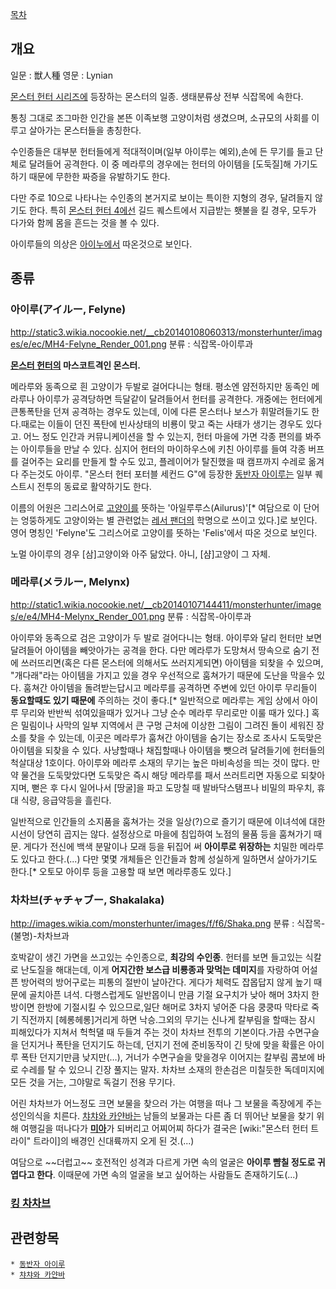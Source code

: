 [[목차]]

== 개요 ==
일문 : 獣人種
영문 : Lynian 

[[몬스터 헌터 시리즈]]에 등장하는 몬스터의 일종. 생태분류상 전부 식잡목에 속한다.

통칭 그대로 조그마한 인간을 본뜬 이족보행 고양이처럼 생겼으며, 소규모의 사회를 이루고 살아가는 몬스터들을 총칭한다.

수인종들은 대부분 헌터들에게 적대적이며(일부 아이루는 예외),손에 든 무기를 들고 단체로 달려들어 공격한다. 이 중 메라루의 경우에는 헌터의 아이템을 [도둑질]해 가기도 하기 때문에 무한한 짜증을 유발하기도 한다.

다만 주로 10으로 나타나는 수인종의 본거지로 보이는 특이한 지형의 경우, 달려들지 않기도 한다. 특히 [[몬스터 헌터 4]]에선 길드 퀘스트에서 지급받는 횃불을 킬 경우, 모두가 다가와 함께 몸을 흔드는 것을 볼 수 있다.

아이루들의 의상은 [[아이누]]에서 따온것으로 보인다.

== 종류 ==
=== 아이루(アイルー, Felyne) ===
http://static3.wikia.nocookie.net/__cb20140108060313/monsterhunter/images/e/ec/MH4-Felyne_Render_001.png
분류 : 식잡목-아이루과 

'''[[몬스터 헌터]]의 마스코트격인 몬스터.'''

메라루와 동족으로 흰 고양이가 두발로 걸어다니는 형태. 평소엔 얌전하지만 동족인 메라루나 아이루가 공격당하면 득달같이 달려들어서 헌터를 공격한다. 개중에는 헌터에게 큰통폭탄을 던져 공격하는 경우도 있는데, 이에 다른 몬스터나 보스가 휘말려들기도 한다.때로는 이들이 던진 폭탄에 빈사상태의 비룡이 맞고 죽는 사태가 생기는 경우도 있다고. 어느 정도 인간과 커뮤니케이션을 할 수 있는지, 헌터 마을에 가면 각종 편의를 봐주는 아이루들을 만날 수 있다. 심지어 헌터의 마이하우스에 키친 아이루를 들여 각종 버프를 걸어주는 요리를 만들게 할 수도 있고, 플레이어가 탈진했을 때 캠프까지 수레로 옮겨다 주는것도 아이루. "몬스터 헌터 포터블 세컨드 G"에 등장한 [[동반자 아이루]]는 일부 퀘스트시 전투의 동료로 활약하기도 한다.

이름의 어원은 그리스어로 [[고양이]]를 뜻하는 '아일루루스(Ailurus)'[* 여담으로 이 단어는 엉뚱하게도 고양이와는 별 관련없는 [[레서 팬더]]의 학명으로 쓰이고 있다.]로 보인다. 영어 명칭인 'Felyne'도 그리스어로 고양이를 뜻하는 'Felis'에서 따온 것으로 보인다.
 
노멀 아이루의 경우 [삼]고양이와 아주 닮았다. 아니, [샴]고양이 그 자체.

=== 메라루(メラルー, Melynx) ===
http://static1.wikia.nocookie.net/__cb20140107144411/monsterhunter/images/e/e4/MH4-Melynx_Render_001.png
분류 : 식잡목-아이루과 

아이루와 동족으로 검은 고양이가 두 발로 걸어다니는 형태. 아이루와 달리 헌터만 보면 달려들어 아이템을 빼앗아가는 공격을 한다. 다만 메라루가 도망쳐서 땅속으로 숨기 전에 쓰러뜨리면(혹은 다른 몬스터에 의해서도 쓰러지게되면) 아이템을 되찾을 수 있으며, "개다래"라는 아이템을 가지고 있을 경우 우선적으로 훔쳐가기 때문에 도난을 막을수 있다. 훔쳐간 아이템을 돌려받는답시고 메라루를 공격하면 주변에 있던 아이루 무리들이 '''동요할때도 있기 때문에''' 주의하는 것이 좋다.[* 일반적으로 메라루는 게임 상에서 아이루 무리와 반반씩 섞여있을때가 있거나 그냥 순수 메라루 무리로만 이룰 때가 있다.] 혹은 밀림이나 사막의 일부 지역에서 큰 구멍 근처에 이상한 그림이 그려진 돌이 세워진 장소를 찾을 수 있는데, 이곳은 메라루가 훔쳐간 아이템을 숨기는 장소로 조사시 도둑맞은 아이템을 되찾을 수 있다. 사냥할때나 채집할때나 아이템을 뺏으려 달려들기에 헌터들의 척살대상 1호이다. 아이루와 메라루 소재의 무기는 높은 마비속성을 띄는 것이 많다. 만약 물건을 도둑맞았다면 도둑맞은 즉시 해당 메라루를 패서 쓰러트리면 자동으로 되찾아지며, 뻗은 후 다시 일어나서 [땅굴]을 파고 도망칠 때 발바닥스탬프나 비밀의 파우치, 휴대 식량, 응급약등을 흘린다.

일반적으로 인간들의 소지품을 훔쳐가는 것을 일상(?)으로 즐기기 때문에 이녀석에 대한 시선이 당연히 곱지는 않다. 설정상으로 마을에 침입하여 노점의 물품 등을 훔쳐가기 때문. 게다가 전신에 백색 분말이나 모래 등을 뒤집어 써 '''아이루로 위장하는''' 치밀한 메라루도 있다고 한다.(...) 다만 몇몇 개체들은 인간들과 함께 성실하게 일하면서 살아가기도 한다.[* 오토모 아이루 등을 고용할 때 보면 메라루종도 있다.]

=== 차차브(チャチャブー, Shakalaka) ===
http://images.wikia.com/monsterhunter/images/f/f6/Shaka.png
분류 : 식잡목-(불명)-차차브과 

호박같이 생긴 가면을 쓰고있는 수인종으로, '''최강의 수인종'''. 헌터를 보면 들고있는 식칼로 난도질을 해대는데, 이게 '''어지간한 보스급 비룡종과 맞먹는 데미지'''를 자랑하여 어설픈 방어력의 방어구로는 피통의 절반이 날아간다. 게다가 체력도 잡몹답지 않게 높기 때문에 골치아픈 녀석. 다행스럽게도 일반몹이니 만큼 기절 요구치가 낮아 해머 3차지 한방이면 한방에 기절시킬 수 있으므로,일단 해머로 3차지 넣어준 다음 쿵쿵따 막타로 죽기 직전까지 [헤롱헤롱]거리게 하면 낙승.그외의 무기는 신나게 칼부림을 할때는 잠시 피해있다가 지쳐서 헉헉댈 때 두들겨 주는 것이 차차브 전투의 기본이다.가끔 수면구슬을 던지거나 폭탄을 던지기도 하는데, 던지기 전에 준비동작이 긴 탓에 맞을 확률은 아이루 폭탄 던지기만큼 낮지만(…), 거너가 수면구슬을 맞을경우 이어지는 칼부림 콤보에 바로 수레를 탈 수 있으니 긴장 풀지는 말자. 차차브 소재의 한손검은 미칠듯한 독데미지에 모든 것을 거는, 그야말로 독걸기 전용 무기다.

어린 차차브가 어느정도 크면 보물을 찾으러 가는 여행을 떠나 그 보물을 족장에게 주는 성인의식을 치른다. [[챠챠와 카얀바]]는 남들의 보물과는 다른 좀 더 뛰어난 보물을 찾기 위해 여행길을 떠나다가 '''[[미아]]'''가 되버리고 어찌어찌 하다가 결국은 [wiki:"몬스터 헌터 트라이" 트라이]의 배경인 신대륙까지 오게 된 것.(...)

여담으로 ~~더럽고~~ 호전적인 성격과 다르게 가면 속의 얼굴은 '''아이루 뺨칠 정도로 귀엽다고 한다'''. 이때문에 가면 속의 얼굴을 보고 싶어하는 사람들도 존재하기도(...)

=== [[킹 차차브]] ===

== 관련항목 ==
 * [[동반자 아이루]]
 * [[챠챠와 카얀바]]
